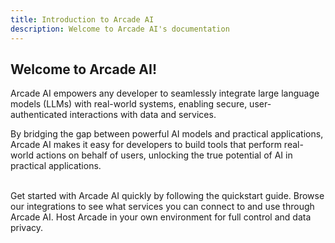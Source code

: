 ```yaml
---
title: Introduction to Arcade AI
description: Welcome to Arcade AI's documentation
---
```


## Welcome to Arcade AI!

Arcade AI empowers any developer to seamlessly integrate large language models (LLMs) with real-world systems, enabling secure, user-authenticated interactions with data and services.

By bridging the gap between powerful AI models and practical applications, Arcade AI makes it easy for developers to build tools that perform real-world actions on behalf of users, unlocking the true potential of AI in practical applications.

<br />

<Cards columns={3}>
  <Card icon="rocket" title="Quickstart" href="/home/quickstart">
    Get started with Arcade AI quickly by following the quickstart guide.
  </Card>
  <Card icon="tool" title="Integrations" href="/home/integrations">
    Browse our integrations to see what services you can connect to and use
    through Arcade AI.
  </Card>
  <Card icon="cloud" title="Deployment" href="/home/install/overview">
    Host Arcade in your own environment for full control and data privacy.
  </Card>
</Cards>
